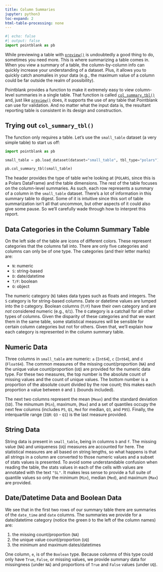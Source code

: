 ```yaml
---
title: Column Summaries
jupyter: python3
toc-expand: 2
html-table-processing: none
---
```


```python
#| echo: false
#| output: false
import pointblank as pb
```

While previewing a table with [`preview()`](https://posit-dev.github.io/pointblank/reference/preview.html)
is undoubtedly a good thing to do, sometimes you need more. This is where summarizing a table comes
in. When you view a summary of a table, the column-by-column info can quickly increase your
understanding of a dataset. Plus, it allows you to quickly catch anomalies in your data (e.g., the
maximum value of a column could be far outside the realm of possibility).

Pointblank provides a function to make it extremely easy to view column-level summaries in a single
table. That function is called
[`col_summary_tbl()`](https://posit-dev.github.io/pointblank/reference/col_summary_tbl.html) and,
just like [`preview()`](https://posit-dev.github.io/pointblank/reference/preview.html) does, it
supports the use of any table that Pointblank can use for validation. And no matter what the input
data is, the resultant reporting table is consistent in its design and construction.

## Trying out `col_summary_tbl()`

The function only requires a table. Let's use the `small_table` dataset (a very simple table) to
start us off:

```python
import pointblank as pb

small_table = pb.load_dataset(dataset="small_table", tbl_type="polars")

pb.col_summary_tbl(small_table)
```

The header provides the type of table we're looking at (`POLARS`, since this is a Polars DataFrame)
and the table dimensions. The rest of the table focuses on the column-level summaries. As such, each
row represents a summary of a column in the `small_table` dataset. There's a lot of information in
this summary table to digest. Some of it is intuitive since this sort of table summarization isn't
all that uncommon, but other aspects of it could also give some pause. So we'll carefully wade
through how to interpret this report.

## Data Categories in the Column Summary Table

On the left side of the table are icons of different colors. These represent categories that the
columns fall into. There are only five categories and columns can only be of one type. The
categories (and their letter marks) are:

- `N`: numeric
- `S`: string-based
- `D`: date/datetime
- `T/F`: boolean
- `O`: object

The numeric category (`N`) takes data types such as floats and integers. The `S` category is for
string-based columns. Date or datetime values are lumped into the `D` category. Boolean columns
(`T/F`) have their own category and are *not* considered numeric (e.g., `0`/`1`). The `O` category
is a catchall for all other types of columns. Given the disparity of these categories and that we
want them in the same table, some statistical measures will be sensible for certain column
categories but not for others. Given that, we'll explain how each category is represented in the
column summary table.

## Numeric Data

Three columns in `small_table` are numeric: `a` (`Int64`), `c` (`Int64`), and `d` (`Float64`). The
common measures of the missing count/proportion (`NA`) and the unique value count/proportion (`UQ`)
are provided for the numeric data type. For these two measures, the top number is the absolute count
of missing values and the count of unique values. The bottom number is a proportion of the absolute
count divided by the row count; this makes each proportion a value between `0` and `1` (bounds
included).

The next two columns represent the mean (`Mean`) and the standard deviation (`SD`). The minumum
(`Min`), maximum, (`Max`) and a set of quantiles occupy the next few columns (includes `P5`, `Q1`,
`Med` for median, `Q3`, and `P95`). Finally, the interquartile range (`IQR`: `Q3` - `Q1`) is the
last measure provided.

## String Data

String data is present in `small_table`, being in columns `b` and `f`. The missing value (`NA`) and
uniqueness (`UQ`) measures are accounted for here. The statistical measures are all based on string
lengths, so what happens is that all strings in a column are converted to those numeric values and a
subset of stats values is presented. To avoid some understandable confusion when reading the table,
the stats values in each of the cells with values are annotated with the text `"SL"`. It makes less
sense to provide a full suite of quantile values so only the minimum (`Min`), median (`Med`), and
maximum (`Max`) are provided.

## Date/Datetime Data and Boolean Data

We see that in the first two rows of our summary table there are summaries of the `date_time` and
`date` columns. The summaries we provide for a date/datetime category (notice the green `D` to the
left of the column names) are:

1. the missing count/proportion (`NA`)
2. the unique value count/proportion (`UQ`)
3. the minimum and maximum dates/datetimes

One column, `e`, is of the `Boolean` type. Because columns of this type could only have `True`,
`False`, or missing values, we provide summary data for missingness (under `NA`) and proportions of
`True` and `False` values (under `UQ`).
